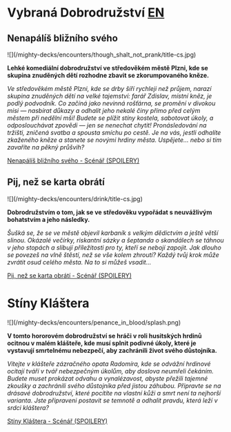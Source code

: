 ---
---

# Vybraná Dobrodružství [EN](index)

## Nenapálíš bližního svého

<div className="inline-block -my-10">
![](/mighty-decks/encounters/though_shalt_not_prank/title-cs.jpg)
</div>

**Lehké komediální dobrodružství ve středověkém městě Plzni, kde se skupina znuděných dětí rozhodne zbavit se zkorumpovaného kněze.**

_Ve středověkém městě Plzni, kde se drby šíří rychleji než průjem, narazí skupina znuděných dětí na velké tajemství: farář Zdislav, místní kněz, je podlý podvodník. Co začíná jako nevinná rošťárna, se promění v divokou misi — nasbírat důkazy a odhalit jeho nekalé činy přímo před celým městem při nedělní mši!
Budete se plížit stíny kostela, sabotovat úkoly, a odposlouchávat zpovědi — jen se nenechat chytit! Pronásledování na tržišti, zničená svatba a spousta smíchu po cestě. Je na vás, jestli odhalíte zkaženého kněze a stanete se novými hrdiny města.
Uspějete... nebo si tím zavaříte na pěkný průšvih?_

[Nenapálíš bližního svého - Scénář (SPOILERY)](PH-cs-nenapalis-blizniho-sveho)

## Pij, než se karta obrátí

<div className="inline-block -my-10">
![](/mighty-decks/encounters/drink/title-cs.jpg)
</div>

**Dobrodružstvím o tom, jak se ve středověku vypořádat s neuvážlivým bohatstvím a jeho následky.**

_Šušká se, že se ve městě objevil karbaník s velkým dědictvím a ještě větší slinou. Okázalé večírky, riskantní sázky a šeptanda o skandálech se táhnou v jeho stopách a slibují příležitosti pro ty, kteří se nebojí zapojit. Jak dlouho se povezeš na vlně štěstí, než se vše kolem zhroutí? Každý tvůj krok může zvrátit osud celého města. Na to si můžeš vsadit..._

[Pij, než se karta obrátí - Scénář (SPOILERY)](OS-cs-pij-nez-se-karta-obrati)

# Stíny Kláštera

<div className="inline-block -my-10">
![](/mighty-decks/encounters/penance_in_blood/splash.png)
</div>

**V tomto hororovém dobrodružství se hráči v roli husitských hrdinů ocitnou v malém klášteře, kde musí splnit podivné úkoly, které je vystavují smrtelnému nebezpečí, aby zachránili život svého důstojníka.**

_Vítejte v klášteře zázračného opata Radomíra, kde se odvážní hrdinové ocitají tváří v tvář nebezpečným úkolům, aby doslova neumřeli čekáním. Budete muset prokázat odvahu a vynalézavost, abyste přežili tajemné zkoušky a zachránili svého důstojníka před jistou záhubou. Připravte se na drásavé dobrodružství, které pocítíte na vlastní kůži a smrt není ta nejhorší varianta. Jste připraveni postavit se temnotě a odhalit pravdu, která leží v srdci kláštera?_

[Stíny Kláštera - Scénář (SPOILERY)](PH-cs-penance-in-blood)

